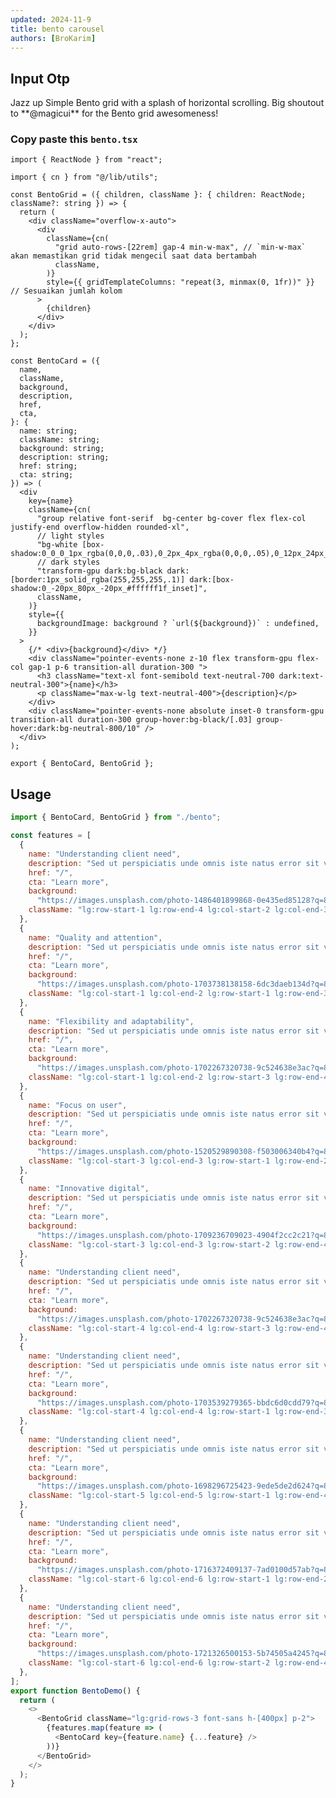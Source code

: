 ```yaml
---
updated: 2024-11-9
title: bento carousel
authors: [BroKarim]
---
```



## Input Otp

<BentoDemo Component={EarthIconDemo} />
Jazz up Simple Bento grid with a splash of horizontal scrolling. Big shoutout to **@magicui** for the Bento grid awesomeness!

<Steps>
<Step>
 
### Copy paste this `bento.tsx`

```tsx
import { ReactNode } from "react";

import { cn } from "@/lib/utils";

const BentoGrid = ({ children, className }: { children: ReactNode; className?: string }) => {
  return (
    <div className="overflow-x-auto">
      <div
        className={cn(
          "grid auto-rows-[22rem] gap-4 min-w-max", // `min-w-max` akan memastikan grid tidak mengecil saat data bertambah
          className,
        )}
        style={{ gridTemplateColumns: "repeat(3, minmax(0, 1fr))" }} // Sesuaikan jumlah kolom
      >
        {children}
      </div>
    </div>
  );
};

const BentoCard = ({
  name,
  className,
  background,
  description,
  href,
  cta,
}: {
  name: string;
  className: string;
  background: string;
  description: string;
  href: string;
  cta: string;
}) => (
  <div
    key={name}
    className={cn(
      "group relative font-serif  bg-center bg-cover flex flex-col justify-end overflow-hidden rounded-xl",
      // light styles
      "bg-white [box-shadow:0_0_0_1px_rgba(0,0,0,.03),0_2px_4px_rgba(0,0,0,.05),0_12px_24px_rgba(0,0,0,.05)]",
      // dark styles
      "transform-gpu dark:bg-black dark:[border:1px_solid_rgba(255,255,255,.1)] dark:[box-shadow:0_-20px_80px_-20px_#ffffff1f_inset]",
      className,
    )}
    style={{
      backgroundImage: background ? `url(${background})` : undefined,
    }}
  >
    {/* <div>{background}</div> */}
    <div className="pointer-events-none z-10 flex transform-gpu flex-col gap-1 p-6 transition-all duration-300 ">
      <h3 className="text-xl font-semibold text-neutral-700 dark:text-neutral-300">{name}</h3>
      <p className="max-w-lg text-neutral-400">{description}</p>
    </div>
    <div className="pointer-events-none absolute inset-0 transform-gpu transition-all duration-300 group-hover:bg-black/[.03] group-hover:dark:bg-neutral-800/10" />
  </div>
);

export { BentoCard, BentoGrid };
```

</Step>
 

</Steps>

## Usage

```js
import { BentoCard, BentoGrid } from "./bento";

const features = [
  {
    name: "Understanding client need",
    description: "Sed ut perspiciatis unde omnis iste natus error sit voluptatem accusantium",
    href: "/",
    cta: "Learn more",
    background:
      "https://images.unsplash.com/photo-1486401899868-0e435ed85128?q=80&w=2940&auto=format&fit=crop&ixlib=rb-4.0.3&ixid=M3wxMjA3fDB8MHxwaG90by1wYWdlfHx8fGVufDB8fHx8fA%3D%3D",
    className: "lg:row-start-1 lg:row-end-4 lg:col-start-2 lg:col-end-3",
  },
  {
    name: "Quality and attention",
    description: "Sed ut perspiciatis unde omnis iste natus error sit voluptatem accusantium",
    href: "/",
    cta: "Learn more",
    background:
      "https://images.unsplash.com/photo-1703738138158-6dc3daeb134d?q=80&w=2832&auto=format&fit=crop&ixlib=rb-4.0.3&ixid=M3wxMjA3fDB8MHxwaG90by1wYWdlfHx8fGVufDB8fHx8fA%3D%3D",
    className: "lg:col-start-1 lg:col-end-2 lg:row-start-1 lg:row-end-3",
  },
  {
    name: "Flexibility and adaptability",
    description: "Sed ut perspiciatis unde omnis iste natus error sit voluptatem accusantium",
    href: "/",
    cta: "Learn more",
    background:
      "https://images.unsplash.com/photo-1702267320738-9c524638e3ac?q=80&w=2832&auto=format&fit=crop&ixlib=rb-4.0.3&ixid=M3wxMjA3fDB8MHxwaG90by1wYWdlfHx8fGVufDB8fHx8fA%3D%3D",
    className: "lg:col-start-1 lg:col-end-2 lg:row-start-3 lg:row-end-4",
  },
  {
    name: "Focus on user",
    description: "Sed ut perspiciatis unde omnis iste natus error sit voluptatem accusantium",
    href: "/",
    cta: "Learn more",
    background:
      "https://images.unsplash.com/photo-1520529890308-f503006340b4?q=80&w=2934&auto=format&fit=crop&ixlib=rb-4.0.3&ixid=M3wxMjA3fDB8MHxwaG90by1wYWdlfHx8fGVufDB8fHx8fA%3D%3D",
    className: "lg:col-start-3 lg:col-end-3 lg:row-start-1 lg:row-end-2",
  },
  {
    name: "Innovative digital",
    description: "Sed ut perspiciatis unde omnis iste natus error sit voluptatem accusantium",
    href: "/",
    cta: "Learn more",
    background:
      "https://images.unsplash.com/photo-1709236709023-4904f2cc2c21?q=80&w=2832&auto=format&fit=crop&ixlib=rb-4.0.3&ixid=M3wxMjA3fDB8MHxwaG90by1wYWdlfHx8fGVufDB8fHx8fA%3D%3D",
    className: "lg:col-start-3 lg:col-end-3 lg:row-start-2 lg:row-end-4",
  },
  {
    name: "Understanding client need",
    description: "Sed ut perspiciatis unde omnis iste natus error sit voluptatem accusantium",
    href: "/",
    cta: "Learn more",
    background:
      "https://images.unsplash.com/photo-1702267320738-9c524638e3ac?q=80&w=2832&auto=format&fit=crop&ixlib=rb-4.0.3&ixid=M3wxMjA3fDB8MHxwaG90by1wYWdlfHx8fGVufDB8fHx8fA%3D%3D",
    className: "lg:col-start-4 lg:col-end-4 lg:row-start-3 lg:row-end-4  ",
  },
  {
    name: "Understanding client need",
    description: "Sed ut perspiciatis unde omnis iste natus error sit voluptatem accusantium",
    href: "/",
    cta: "Learn more",
    background:
      "https://images.unsplash.com/photo-1703539279365-bbdc6d0cdd79?q=80&w=2832&auto=format&fit=crop&ixlib=rb-4.0.3&ixid=M3wxMjA3fDB8MHxwaG90by1wYWdlfHx8fGVufDB8fHx8fA%3D%3D",
    className: "lg:col-start-4 lg:col-end-4 lg:row-start-1 lg:row-end-3 ",
  },
  {
    name: "Understanding client need",
    description: "Sed ut perspiciatis unde omnis iste natus error sit voluptatem accusantium",
    href: "/",
    cta: "Learn more",
    background:
      "https://images.unsplash.com/photo-1698296725423-9ede5de2d624?q=80&w=2832&auto=format&fit=crop&ixlib=rb-4.0.3&ixid=M3wxMjA3fDB8MHxwaG90by1wYWdlfHx8fGVufDB8fHx8fA%3D%3D",
    className: "lg:col-start-5 lg:col-end-5 lg:row-start-1 lg:row-end-4",
  },
  {
    name: "Understanding client need",
    description: "Sed ut perspiciatis unde omnis iste natus error sit voluptatem accusantium",
    href: "/",
    cta: "Learn more",
    background:
      "https://images.unsplash.com/photo-1716372409137-7ad0100d57ab?q=80&w=2832&auto=format&fit=crop&ixlib=rb-4.0.3&ixid=M3wxMjA3fDB8MHxwaG90by1wYWdlfHx8fGVufDB8fHx8fA%3D%3D",
    className: "lg:col-start-6 lg:col-end-6 lg:row-start-1 lg:row-end-2",
  },
  {
    name: "Understanding client need",
    description: "Sed ut perspiciatis unde omnis iste natus error sit voluptatem accusantium",
    href: "/",
    cta: "Learn more",
    background:
      "https://images.unsplash.com/photo-1721326500153-5b74505a4245?q=80&w=2832&auto=format&fit=crop&ixlib=rb-4.0.3&ixid=M3wxMjA3fDB8MHxwaG90by1wYWdlfHx8fGVufDB8fHx8fA%3D%3D",
    className: "lg:col-start-6 lg:col-end-6 lg:row-start-2 lg:row-end-4",
  },
];
export function BentoDemo() {
  return (
    <>
      <BentoGrid className="lg:grid-rows-3 font-sans h-[400px] p-2">
        {features.map(feature => (
          <BentoCard key={feature.name} {...feature} />
        ))}
      </BentoGrid>
    </>
  );
}


```
